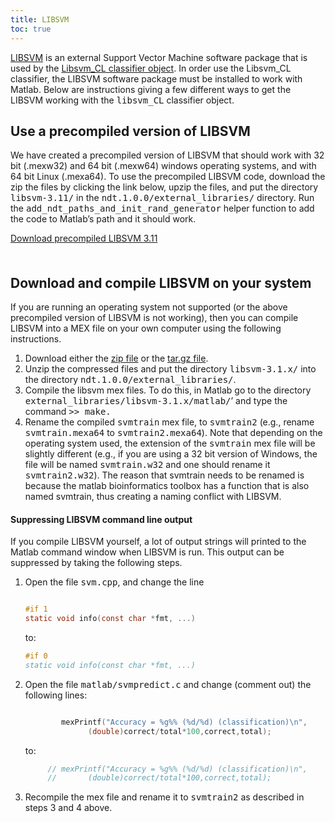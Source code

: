 ---
title: LIBSVM
toc: true
---

<p class="ethan_opening_paragraph" style="padding-bottom: 0% !important;"> <a href="http://www.csie.ntu.edu.tw/~cjlin/libsvm/">LIBSVM</a> is an external Support Vector Machine software package that is used by the <a href="http://www.readout.info/toolbox-design/classifiers/libsvm_cl/" title="libsvm_CL">Libsvm_CL classifier object</a>.  In order use the Libsvm_CL classifier, the LIBSVM software package must be installed to work with Matlab.  Below are instructions giving a few different ways to get the LIBSVM working with the <tt>libsvm_CL</tt> classifier object.  


<h2> Use a precompiled version of LIBSVM </h2>

We have created a precompiled version of LIBSVM that should work with 32 bit (.mexw32) and 64 bit (.mexw64) windows operating systems, and with 64 bit Linux (.mexa64).  To use the precompiled LIBSVM code, download the zip the files by clicking the link below, upzip the files, and put the  directory  <tt>libsvm-3.11/</tt> in the <tt>ndt.1.0.0/external_libraries/</tt> directory. Run the <tt>add_ndt_paths_and_init_rand_generator</tt> helper function to add the code to Matlab's path and it should work.  


[Download precompiled LIBSVM 3.11](/_freeze/download_data_and_code/data_and_code/libsvm-3.11.zip)    


<h2 style="padding-top:1em !important"> Download and compile LIBSVM on your system</h2>

If you are running an operating system not supported (or the above precompiled version of LIBSVM is not working), then you can compile LIBSVM into a MEX file on your own computer using the following instructions.

<ol>
<li>Download either the <a href="http://www.csie.ntu.edu.tw/~cjlin/cgi-bin/libsvm.cgi?+http://www.csie.ntu.edu.tw/~cjlin/libsvm+zip">zip file</a> or the <a href="http://www.csie.ntu.edu.tw/~cjlin/cgi-bin/libsvm.cgi?+http://www.csie.ntu.edu.tw/~cjlin/libsvm+tar.gz">tar.gz file</a>.</li>
<li>Unzip the compressed files and put the directory <tt>libsvm-3.1.x/</tt> into the directory <tt>ndt.1.0.0/external_libraries/</tt>. </li>
<li>Compile the libsvm mex files. To do this, in Matlab go to the directory <tt>external_libraries/libsvm-3.1.x/matlab/</tt>' and type the command <tt> &gt;&gt; make.</tt> </li>
<li> Rename the compiled <tt>svmtrain</tt> mex file, to <tt>svmtrain2</tt> (e.g., rename <tt>svmtrain.mexa64</tt> to <tt>svmtrain2.mexa64</tt>). Note that depending on the operating system used, the extension of the <tt>svmtrain</tt> mex file will be slightly different (e.g., if you are using a 32 bit version of Windows, the file will be named <tt>svmtrain.w32</tt> and one should rename it <tt>svmtrain2.w32</tt>). The reason that svmtrain needs to be renamed is because the matlab bioinformatics toolbox has a function that is also named svmtrain, thus creating a naming conflict with LIBSVM. </li>
</ol>
<h4>Suppressing LIBSVM command line output</h4>

If you compile LIBSVM yourself, a lot of output strings will printed to the Matlab command window when LIBSVM is run. This output can be suppressed by taking the following steps.

<ol>
<li>Open the file <tt>svm.cpp</tt>, and change the line

<div style="margin-top:2em">
```c
#if 1
static void info(const char *fmt, ...)
```
</div>


to:

```c
#if 0
static void info(const char *fmt, ...)
```

</li>
<li>Open the file <tt>matlab/svmpredict.c</tt> and change (comment out) the following lines:

<div style="margin-top:2em">

```c
        mexPrintf("Accuracy = %g%% (%d/%d) (classification)\n", 
              (double)correct/total*100,correct,total);
```
</div>

to:

```c
     // mexPrintf("Accuracy = %g%% (%d/%d) (classification)\n",
     //       (double)correct/total*100,correct,total);
```
</li>

<li>Recompile the mex file and rename it to <tt>svmtrain2</tt> as described in steps 3 and 4 above.</li>
</ol>

